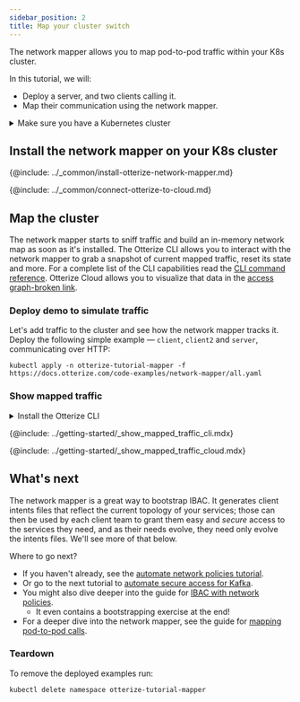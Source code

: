 ```yaml
---
sidebar_position: 2
title: Map your cluster switch
---
```


The network mapper allows you to map pod-to-pod traffic within your K8s cluster.

In this tutorial, we will:

- Deploy a server, and two clients calling it.
- Map their communication using the network mapper.

<details>
<summary>Make sure you have a Kubernetes cluster</summary>

Before you start, you need to have a Kubernetes cluster. Having a cluster with a [CNI](https://kubernetes.io/docs/concepts/extend-kubernetes/compute-storage-net/network-plugins/) that supports [NetworkPolicies](https://kubernetes.io/docs/concepts/services-networking/network-policies/) isn't required for this tutorial, but is recommended so that your cluster works with other tutorials.

{@include: ../_common/cluster-setup.md}
</details>

## Install the network mapper on your K8s cluster
<Tabs groupId="oss-cloud">
<TabItem value="k8s" label="K8s" attributes={{className: styles.red}}>

{@include: ../_common/install-otterize-network-mapper.md}

</TabItem>
<TabItem value="cloud" label="K8s+Cloud ☁️" attributes={{className: styles.orange}}>

{@include: ../_common/connect-otterize-to-cloud.md}
</TabItem>
</Tabs>




## Map the cluster

The network mapper starts to sniff traffic and build an in-memory network map as soon as it's installed.
The Otterize CLI allows you to interact with the network mapper to grab a snapshot of current mapped traffic,
reset its state and more. For a complete list of the CLI capabilities read the [CLI command reference](/reference/cli/#network-mapper).
Otterize Cloud allows you to visualize that data in the [access graph-broken link](/broken/link).

### Deploy demo to simulate traffic

Let's add traffic to the cluster and see how the network mapper tracks it.
Deploy the following simple example &mdash; `client`, `client2` and `server`, communicating over HTTP:
```shell
kubectl apply -n otterize-tutorial-mapper -f https://docs.otterize.com/code-examples/network-mapper/all.yaml
```

### Show mapped traffic

<Tabs groupId="oss-cloud">
<TabItem value="k8s" label="K8s" attributes={{className: styles.red}}>
<details>
<summary>Install the Otterize CLI</summary>
{@include: ../_common/install-otterize-cli.md}
</details>

{@include: ../getting-started/_show_mapped_traffic_cli.mdx}

</TabItem>
<TabItem value="cloud" label="K8s+Cloud ☁️" attributes={{className: styles.orange}}>

{@include: ../getting-started/_show_mapped_traffic_cloud.mdx}
</TabItem>
</Tabs>



## What's next

The network mapper is a great way to bootstrap IBAC. It generates client intents files that reflect
the current topology of your services; those can then be used by each client team to grant them easy
and *secure* access to the services they need, and as their needs evolve, they need only evolve
the intents files. We'll see more of that below.

Where to go next?

- If you haven't already, see the [automate network policies tutorial](/k8s-network-policies).
- Or go to the next tutorial to [automate secure access for Kafka](/k8s-kafka-mtls).
- You might also dive deeper into the guide for [IBAC with network policies](../capabilities/network-policies).
  - It even contains a bootstrapping exercise at the end!
- For a deeper dive into the network mapper, see the guide for [mapping pod-to-pod calls](../capabilities/k8s-mapping-pod-to-pod-calls).

### Teardown

To remove the deployed examples run:

```bash
kubectl delete namespace otterize-tutorial-mapper
```
